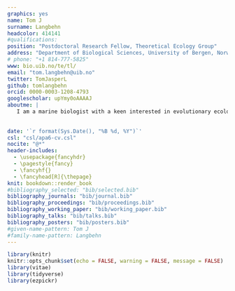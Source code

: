 ```yaml
---
graphics: yes
name: Tom J
surname: Langbehn
headcolor: 414141
#qualifications: 
position: "Postdoctoral Research Fellow, Theoretical Ecology Group"
address: "Department of Biological Sciences, University of Bergen, Norway"
# phone: "+1 814-777-5825"
www: bio.uib.no/te/tl/
email: "tom.langbehn@uib.no"
twitter: TomJasperL
github: tomlangbehn
orcid: 0000-0003-1208-4793
googlescholar: upYmy0oAAAAJ
aboutme: |
   I am a marine biologist with a keen interested in evolutionary ecology and global change biology, i.e., how climate change and human activities such as fisheries shape biological interactions and processes across various levels of organisation. I aim to solve real-life problems by identifying and understanding how processes at the individual level drive ecosystems. In my work, I combine mechanistic modelling often informed by theory with observation from the field. I enjoy thinking broadly and across disciplines and have a particular fascination for polar ecosystems and the ocean twilight zone.
   
   
date: '`r format(Sys.Date(), "%B %d, %Y")`'
csl: "csl/apa6-cv.csl"
nocite: "@*"
header-includes:
  - \usepackage{fancyhdr}
  - \pagestyle{fancy}
  - \fancyhf{}
  - \fancyhead[R]{\thepage}
knit: bookdown::render_book
#bibliography_selected: "bib/selected.bib"
bibliography_journals: "bib/journal.bib"
bibliography_proceedings: "bib/proceedings.bib"
bibliography_working_paper: "bib/working_paper.bib"
bibliography_talks: "bib/talks.bib"
bibliography_posters: "bib/posters.bib"
#given-name-pattern: Tom J
#family-name-pattern: Langbehn
---
```


```r
library(knitr)
knitr::opts_chunk$set(echo = FALSE, warning = FALSE, message = FALSE)
library(vitae)
library(tidyverse)
library(ezpickr)
```

